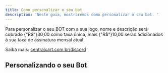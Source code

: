 ```yaml
---
title: Como personalizar o seu bot
description: 'Neste guia, mostraremos como personalizar o seu bot. '
---
```


<Note>
  Para personalizar o seu BOT com a sua logo, nome e descrição será cobrado {"R$"}30,00 como taxa única, mais {"R$"}10,00 serão adicionados à sua taxa de assinatura mensal atual.

Saiba mais: [centralcart.com.br/discord](https://centralcart.com.br/discord)

</Note>

## Personalizando o seu Bot